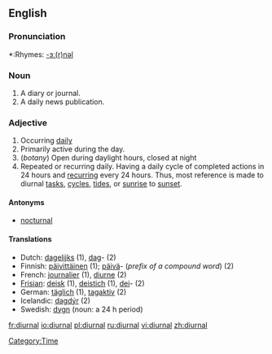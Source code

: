 ==English==

===Pronunciation===
*:Rhymes: [[Rhymes:English:-ɜː(r)nəl|-ɜː(r)nəl]]

=== Noun ===

# A diary or journal.
# A daily news publication.

===Adjective===
# Occurring [[daily]]
# Primarily active during the day.
# (''botany'') Open during daylight hours, closed at night
# Repeated or recurring daily. Having a daily cycle of completed actions in 24 hours and [[recurring]] every 24 hours. Thus, most reference is made to diurnal [[tasks]], [[cycles]], [[tides]], or [[sunrise]] to [[sunset]].
{{seeCites}}

====Antonyms====
*[[nocturnal]]

====Translations====
*Dutch: [[dagelijks]] (1), [[dag]]- (2)
*Finnish: [[päivittäinen]] (1); [[päivä]]- (''prefix of a compound word'') (2)
*French: [[journalier]] (1), [[diurne]] (2)
*[[Frisian]]: [[deisk]] (1), [[deistich]] (1), [[dei]]- (2)
*German: [[täglich]] (1), [[tagaktiv]] (2)
*Icelandic: [[dagdýr]] (2)
*Swedish: [[dygn]] (noun: a 24&nbsp;h period)

[[Category:Time]]

[[fr:diurnal]]
[[io:diurnal]]
[[pl:diurnal]]
[[ru:diurnal]]
[[vi:diurnal]]
[[zh:diurnal]]